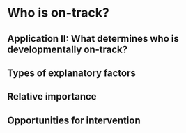 # Who is on-track? {#ch:ontrack}

## Application II: What determines who is developmentally on-track?

## Types of explanatory factors

## Relative importance

## Opportunities for intervention
